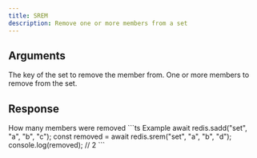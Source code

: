 ```yaml
---
title: SREM
description: Remove one or more members from a set
---
```


## Arguments

<ParamField body="key" type="string" required>
  The key of the set to remove the member from.
</ParamField>

<ParamField body="members" type="...TMember[]">
  One or more members to remove from the set.
</ParamField>

## Response

<ResponseField type="integer" required>
 How many members were removed
</ResponseField>

<RequestExample>
```ts Example 
await redis.sadd("set", "a", "b", "c"); 
const removed = await redis.srem("set", "a", "b", "d");
console.log(removed); // 2
```

</RequestExample>

